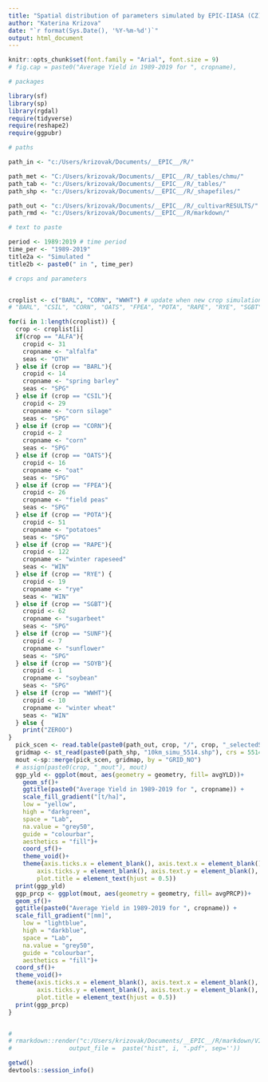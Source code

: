 ```yaml
---
title: "Spatial distribution of parameters simulated by EPIC-IIASA (CZ), v2"
author: "Katerina Krizova"
date: "`r format(Sys.Date(), '%Y-%m-%d')`"
output: html_document
---
```



```r
knitr::opts_chunk$set(font.family = "Arial", font.size = 9)
# fig.cap = paste0("Average Yield in 1989-2019 for ", cropname),
```


```r

# packages

library(sf)
library(sp)
library(rgdal)
require(tidyverse)
require(reshape2)
require(ggpubr)

# paths

path_in <- "c:/Users/krizovak/Documents/__EPIC__/R/" 

path_met <- "C:/Users/krizovak/Documents/__EPIC__/R/_tables/chmu/" 
path_tab <- "c:/Users/krizovak/Documents/__EPIC__/R/_tables/" 
path_shp <- "c:/Users/krizovak/Documents/__EPIC__/R/_shapefiles/" 

path_out <- "c:/Users/krizovak/Documents/__EPIC__/R/_cultivarRESULTS/" 
path_rmd <- "c:/Users/krizovak/Documents/__EPIC__/R/markdown/" 

# text to paste

period <- 1989:2019 # time period
time_per <- "1989-2019"
title2a <- "Simulated "
title2b <- paste0(" in ", time_per)

# crops and parameters


croplist <- c("BARL", "CORN", "WWHT") # update when new crop simulations are finished
# "BARL", "CSIL", "CORN", "OATS", "FPEA", "POTA", "RAPE", "RYE", "SGBT", "SUNF", "SOYB", "WWHT"

```


```r
for(i in 1:length(croplist)) {  
  crop <- croplist[i]
  if(crop == "ALFA"){
    cropid <- 31 
    cropname <- "alfalfa"
    seas <- "OTH"
  } else if (crop == "BARL"){
    cropid <- 14
    cropname <- "spring barley"
    seas <- "SPG"
  } else if (crop == "CSIL"){
    cropid <- 29
    cropname <- "corn silage"
    seas <- "SPG"
  } else if (crop == "CORN"){
    cropid <- 2
    cropname <- "corn"
    seas <- "SPG"
  } else if (crop == "OATS"){
    cropid <- 16
    cropname <- "oat"
    seas <- "SPG"
  } else if (crop == "FPEA"){
    cropid <- 26
    cropname <- "field peas"
    seas <- "SPG"
  } else if (crop == "POTA"){
    cropid <- 51
    cropname <- "potatoes"
    seas <- "SPG"
  } else if (crop == "RAPE"){
    cropid <- 122
    cropname <- "winter rapeseed"
    seas <- "WIN"
  } else if (crop == "RYE") {
    cropid <- 19
    cropname <- "rye"
    seas <- "WIN"
  } else if (crop == "SGBT"){
    cropid <- 62
    cropname <- "sugarbeet"
    seas <- "SPG"
  } else if (crop == "SUNF"){
    cropid <- 7
    cropname <- "sunflower"
    seas <- "SPG"
  } else if (crop == "SOYB"){
    cropid <- 1
    cropname <- "soybean"
    seas <- "SPG"
  } else if (crop == "WWHT"){
    cropid <- 10
    cropname <- "winter wheat"
    seas <- "WIN"
  } else {
    print("ZEROO")
}
  pick_scen <- read.table(paste0(path_out, crop, "/", crop, "_selectedScen.csv"), header = T, sep = ";")
  gridmap <- st_read(paste0(path_shp, "10km_simu_5514.shp"), crs = 5514)
  mout <-sp::merge(pick_scen, gridmap, by = "GRID_NO")
  # assign(paste0(crop, "_mout"), mout)
  ggp_yld <- ggplot(mout, aes(geometry = geometry, fill= avgYLD))+
    geom_sf()+
    ggtitle(paste0("Average Yield in 1989-2019 for ", cropname)) + 
    scale_fill_gradient("[t/ha]", 
    low = "yellow",
    high = "darkgreen",
    space = "Lab",
    na.value = "grey50",
    guide = "colourbar",
    aesthetics = "fill")+
    coord_sf()+
    theme_void()+
    theme(axis.ticks.x = element_blank(), axis.text.x = element_blank(), 
        axis.ticks.y = element_blank(), axis.text.y = element_blank(),
        plot.title = element_text(hjust = 0.5))
  print(ggp_yld)
  ggp_prcp <- ggplot(mout, aes(geometry = geometry, fill= avgPRCP))+
  geom_sf()+
  ggtitle(paste0("Average Yield in 1989-2019 for ", cropname)) + 
  scale_fill_gradient("[mm]", 
    low = "lightblue",
    high = "darkblue",
    space = "Lab",
    na.value = "grey50",
    guide = "colourbar",
    aesthetics = "fill")+
  coord_sf()+
  theme_void()+
  theme(axis.ticks.x = element_blank(), axis.text.x = element_blank(), 
        axis.ticks.y = element_blank(), axis.text.y = element_blank(),
        plot.title = element_text(hjust = 0.5))
  print(ggp_prcp)
}

```

```r
```


```r
# 
# rmarkdown::render("c:/Users/krizovak/Documents/__EPIC__/R/markdown/VISUALS_batch.Rmd",
#                output_file =  paste("hist", i, ".pdf", sep=''))
```


```r
getwd()
devtools::session_info()
```

